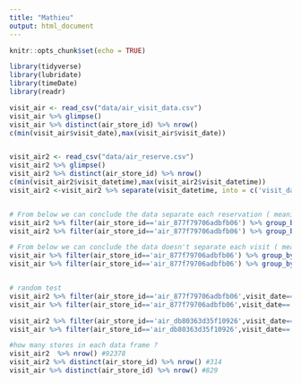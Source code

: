 ```yaml
---
title: "Mathieu"
output: html_document
---
```


```r
knitr::opts_chunk$set(echo = TRUE)
```

```r
library(tidyverse)
library(lubridate)
library(timeDate)
library(readr)

```

```r
visit_air <- read_csv("data/air_visit_data.csv")
visit_air %>% glimpse()
visit_air %>% distinct(air_store_id) %>% nrow()
c(min(visit_air$visit_date),max(visit_air$visit_date)) 


visit_air2 <- read_csv("data/air_reserve.csv")
visit_air2 %>% glimpse()
visit_air2 %>% distinct(air_store_id) %>% nrow()
c(min(visit_air2$visit_datetime),max(visit_air2$visit_datetime)) 
visit_air2 <-visit_air2 %>% separate(visit_datetime, into = c('visit_date', 'visit_time'), sep = 10) %>% separate(reserve_datetime, into = c('reserve_date', 'reserve_time'), sep = 10)  


# From below we can conclude the data separate each reservation ( meaning one row correspond to one reservation per restaurant per day and not all the reservation per restaurant per day)
visit_air2 %>% filter(air_store_id=='air_877f79706adbfb06') %>% group_by(visit_date) %>% distinct(visit_date) %>% nrow() #get 259
visit_air2 %>% filter(air_store_id=='air_877f79706adbfb06') %>% group_by(visit_date) %>% nrow() #get 1061 

# From below we can conclude the data doesn't separate each visit ( meaning one row correspond to all visit  per restaurant per day)
visit_air %>% filter(air_store_id=='air_877f79706adbfb06') %>% group_by(visit_date) %>% distinct(visit_date) %>% nrow() #get 383
visit_air %>% filter(air_store_id=='air_877f79706adbfb06') %>% group_by(visit_date) %>% nrow() #get383 


# random test 
visit_air2 %>% filter(air_store_id=='air_877f79706adbfb06',visit_date=='2016-01-15') %>%summarise(total= sum(reserve_visitors)) #output 19
visit_air %>% filter(air_store_id=='air_877f79706adbfb06',visit_date=='2016-01-15') #output 19

visit_air2 %>% filter(air_store_id=='air_db80363d35f10926',visit_date=='2016-01-30') %>% summarise(total= sum(reserve_visitors)) #output 20
visit_air %>% filter(air_store_id=='air_db80363d35f10926',visit_date=='2016-01-30') #output 48

#how many stores in each data frame ? 
visit_air2  %>% nrow() #92378
visit_air2 %>% distinct(air_store_id) %>% nrow() #314
visit_air %>% distinct(air_store_id) %>% nrow() #829

```



